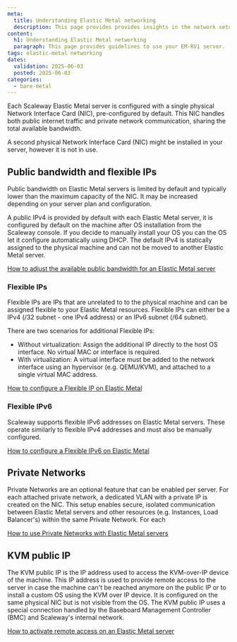 ```yaml
---
meta:
  title: Understanding Elastic Metal networking
  description: This page provides provides insights in the network setup of your Elastic Metal server.
content:
  h1: Understanding Elastic Metal networking
  paragraph: This page provides guidelines to use your EM-RV1 server.
tags: elastic-metal networking
dates:
  validation: 2025-06-03
  posted: 2025-06-03
categories:
  - bare-metal
---
```


Each Scaleway Elastic Metal server is configured with a single physical Network Interface Card (NIC), pre-configured by default. This NIC handles both public internet traffic and private network communication, sharing the total available bandwidth.

<Message type="note">
    A second physical Network Interface Card (NIC) might be installed in your server, however it is not in use.
</Message>

<Lightbox src="scaleway-elastic-metal-networking-schema.webp" size="large" alt="Schema displaying a theoretical network configuration of an Elastic Metal server" />

## Public bandwidth and flexible IPs

Public bandwidth on Elastic Metal servers is limited by default and typically lower than the maximum capacity of the NIC. It may be increased depending on your server plan and configuration.

A public IPv4 is provided by default with each Elastic Metal server, it is configured by default on the machine after OS installation from the Scaleway console. If you decide to manually install your OS you can the OS let it configure automatically using DHCP.
The default IPv4 is statically assigned to the physical machine and can not be moved to another Elastic Metal server.

[How to adjust the available public bandwidth for an Elastic Metal server](/elastic-metal/how-to/adjust-available-bandwidth/)

### Flexible IPs

Flexible IPs are IPs that are unrelated to to the physical machine and can be assigned flexible to your Elastic Metal resources. Flexible IPs can either be a IPv4 (/32 subnet - one IPv4 address) or an IPv6 subnet (/64 subnet).

There are two scenarios for additional Flexible IPs:

* Without virtualization: Assign the additional IP directly to the host OS interface. No virtual MAC or interface is required.
* With virtualization: A virtual interface must be added to the network interface using an hypervisor (e.g. QEMU/KVM), and attached to a single virtual MAC address.

[How to configure a Flexible IP on Elastic Metal](/elastic-metal/how-to/configure-flexible-ip/)

### Flexible IPv6

Scaleway supports flexible IPv6 addresses on Elastic Metal servers. These operate similarly to flexible IPv4 addresses and must also be manually configured.

[How to configure a Flexible IPv6 on Elastic Metal](/elastic-metal/how-to/configure-flexible-ipv6/)


## Private Networks

Private Networks are an optional feature that can be enabled per server. For each attached private network, a dedicated VLAN with a private IP is created on the NIC. This setup enables secure, isolated communication between Elastic Metal servers and other resources (e.g. Instances, Load Balancer's) within the same Private Network.
For each 

[How to use Private Networks with Elastic Metal servers](/elastic-metal/how-to/use-private-networks/)

## KVM public IP

The KVM public IP is the IP address used to access the KVM-over-IP device of the machine.
This IP address is used to provide remote access to the server in case the machine can't be reached anymore on the public IP or to install a custom OS using the KVM over IP device. It is configured on the same physical NIC but is not visible from the OS.
The KVM public IP uses a special connection handled by the Baseboard Management Controller (BMC) and Scaleway's internal network.

[How to activate remote access on an Elastic Metal server](/elastic-metal/how-to/activate-remote-access/)


